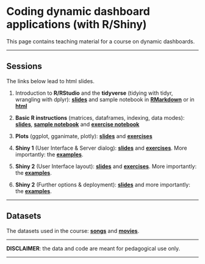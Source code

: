 <br/>  


Coding dynamic dashboard applications (with R/Shiny)
================
This page contains teaching material for a course on dynamic dashboards.

------------------------------------------------------------------------


Sessions
----

The links below lead to html slides.

1. Introduction to **R/RStudio** and the **tidyverse** (tidying with tidyr, wrangling with dplyr): <a href="files/shiny/S1_tidyverse.html" target="_blank">**slides**</a> and sample notebook in <a href="files/shiny/notebook_options.Rmd" target="_blank">**RMarkdown**</a> or in <a href="files/shiny/notebook_options.html" target="_blank">**html**</a>

2. **Basic R instructions** (matrices, dataframes, indexing, data modes): <a href="files/shiny/S2_base.html" target="_blank">**slides**</a>, <a href="files/shiny/movies_script.Rmd" target="_blank">**sample notebook**</a> and <a href="files/shiny/Tidyverse_exercises_2.Rmd" target="_blank">**exercise notebook**</a>

3. **Plots** (ggplot, gganimate, plotly): <a href="files/shiny/S3_plots.html" target="_blank">**slides**</a> and <a href="files/shiny/S3_exercises.html" target="_blank">**exercises**</a>

4. **Shiny 1** (User Interface & Server dialog): <a href="files/shiny/S4_ui_server.html" target="_blank">**slides**</a> and <a href="files/shiny/S4_exercises.html" target="_blank">**exercises**</a>. More importantly: the <a href="files/shiny/steps4.zip" target="_blank">**examples**</a>.

5. **Shiny 2** (User Interface layout): <a href="files/shiny/S5_Extensions.html" target="_blank">**slides**</a> and <a href="files/shiny/S5_exercises.html" target="_blank">**exercises**</a>. More importantly: the <a href="files/shiny/steps5.zip" target="_blank">**examples**</a>.

5. **Shiny 2** (Further options & deployment): <a href="files/shiny/S6_deploy.html" target="_blank">**slides**</a> and more importantly: the <a href="files/shiny/steps6.zip" target="_blank">**examples**</a>.

---------

Datasets
----

The datasets used in the course: <a href="files/shiny/songs.RData" target="_blank">**songs**</a> and <a href="files/shiny/movies.RData" target="_blank">**movies**</a>.


------------------------------------------------------------------------

**DISCLAIMER**: the data and code are meant for pedagogical use only. 

------------------------------------------------------------------------

